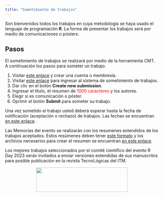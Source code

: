 ```yaml
---
title: "Sometimiento de trabajos"
---
```


Son bienvenidos todos los trabajos en cuya metodología se haya usado el lenguaje de programación __R__. La forma de presentar los trabajos será por medio de comunicaciones o pósters.

## Pasos
El sometimiento de trabajos se realizará por medio de la herramienta CMT. A continuación los pasos para someter un trabajo.

1. Visitar [este enlace](https://cmt3.research.microsoft.com/User/Login){target="_blank"} y crear una cuenta o membresía.
1. Visitar [este enlace](https://cmt3.research.microsoft.com/RDay2023){target="_blank"} para ingresar al sistema de sometimiento de trabajos.
1. Dar clic en el botón __Create new submission__.
1. Ingresar el título, el resumen de <span style="color: red;">1000 caracteres</span> y los autores.
1. Elegir si es comunicación o póster.
1. Oprimir el botón __Submit__ para someter su trabajo.

Una vez sometido el trabajo usted deberá esperar hasta la fecha de notificación (aceptación o rechazo) de trabajos. Las fechas se encuentran [en este enlace](fechas.html).

Las Memorías del evento se realizarán con los resumenes extendidos de los trabajos aceptados. Estos resúmenes deben tener [este formato](https://rday-colombia.github.io/2023/documentos/Plantilla_trabajos_R_Day/Plantilla_trabajos_R_Day.pdf) y los archivos necesarios para crear el resumen se encuentran [en este enlace](https://rday-colombia.github.io/2023/documentos/Plantilla_trabajos_R_Day.zip).

Los mejores trabajos seleccionados por el comité científico del evento R Day 2023 serán invitados a enviar versiones extendidas de sus manuscritos para posible publicación en la revista TecnoLógicas del ITM.

<center>
<img src="imagenes/logo tecnologicas-01.png" width="300" height="80" alt="">
</center>
